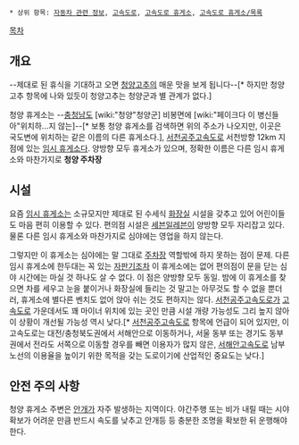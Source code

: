  * 상위 항목: [[자동차 관련 정보]], [[고속도로]], [[고속도로 휴게소]], [[고속도로 휴게소/목록]]

[[목차]]

== 개요 ==
--제대로 된 휴식을 기대하고 오면 [[청양고추]]의 매운 맛을 보게 됩니다--[* 하지만 청양고추 항목에 나와 있듯이 청양고추는 청양군과 별 관계가 없다.]

청양 휴게소는 --[[충청남도]] [wiki:"청양"청양군] 비봉면에 [wiki:"페이크다 이 병신들아"위치하...지 않는]--[* 보통 청양 휴게소를 검색하면 위의 주소가 나오지만, 이곳은 국도변에 위치하는 같은 이름의 다른 휴게소다.], [[서천공주고속도로]] 서천방향 12km 지점에 있는 [[임시 휴게소]]다. 양방향 모두 휴게소가 있으며, 정확한 이름은 다른 임시 휴게소와 마찬가지로 '''청양 주차장'''

== 시설 ==
요즘 [[임시 휴게소]]는 소규모지만 제대로 된 수세식 [[화장실]] 시설을 갖추고 있어 어린이들도 마음 편히 이용할 수 있다. 편의점 시설은 [[세븐일레븐]]이 양방향 모두 자리잡고 있다. 물론 다른 임시 휴게소와 마찬가지로 심야에는 영업을 하지 않는다.

그렇지만 이 휴게소는 심야에는 말 그대로 [[주차장]] 역할밖에 하지 못하는 점이 문제.  다른 임시 휴게소에 한두대는 꼭 있는 [[자판기]]조차 이 휴게소에는 없어 편의점이 문을 닫는 심야 시간에는 마실 것 하나도 살 수 없다. 이 점은 양방향 모두 동일. 밤에 이 휴게소를 찾으면 차를 세우고 눈을 붙이거나 화장실에 들리는 것 말고는 아무것도 할 수 없을 뿐더러, 휴게소에 별다른 벤치도 없어 앉아 쉬는 것도 편하지는 않다. [[서천공주고속도로]]가 [[고속도로]] 가운데서도 꽤 마이너 위치에 있는 곳인 만큼 시설 개량 가능성도 그리 높지 않아 이 상황이 개선될 가능성 역시 낮다.[* [[서천공주고속도로]] 항목에 언급이 되어 있지만, 이 고속도로는 대전/충청북도권에서 서해안으로 이동하거나, 서울 동부 또는 경기도 동부권에서 전라도 서쪽으로 이동할 경우를 빼면 이용자가 많지 않은, [[서해안고속도로]] 남부 노선의 이용율을 높이기 위한 목적을 갖는 도로이기에 산업적인 중요도는 낮다.]
== 안전 주의 사항 ==
청양 휴게소 주변은 [[안개]]가 자주 발생하는 지역이다. 야간주행 또는 비가 내릴 때는 시야 확보가 어려운 만큼 반드시 속도를 낮추고 안개등 등 충분한 조명을 확보한 뒤 운행해야 한다.
